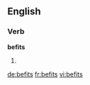 ==English==

===Verb===
'''befits'''

# {{third-person singular of|befit}}

[[de:befits]]
[[fr:befits]]
[[vi:befits]]